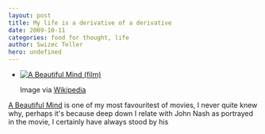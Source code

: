 ```yaml
---
layout: post
title: My life is a derivative of a derivative
date: 2009-10-11
categories: food for thought, life
author: Swizec Teller
hero: undefined
---
```


-   [![A Beautiful Mind (film)](http://upload.wikimedia.org/wikipedia/en/9/98/Abeautifulmindposter.jpg "A Beautiful Mind (film)")](http://en.wikipedia.org/wiki/Image:Abeautifulmindposter.jpg)

    Image via [Wikipedia](http://en.wikipedia.org/wiki/Image:Abeautifulmindposter.jpg)

[A Beautiful Mind](http://en.wikipedia.org/wiki/A_Beautiful_Mind_%28film%29 "A Beautiful Mind (film)") is one of my most favouritest of movies, I never quite knew why, perhaps it's because deep down I relate with John Nash as portrayed in the movie, I certainly have always stood by his

